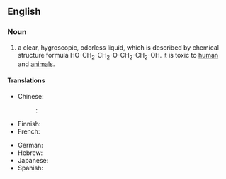 ==English==
{{wikipedia}}

===Noun===
{{en-noun|-}}

# {{context|organic compound|lang=en}} a clear, hygroscopic, odorless liquid, which is described by chemical structure formula HO-CH<sub>2</sub>-CH<sub>2</sub>-O-CH<sub>2</sub>-CH<sub>2</sub>-OH. it is toxic to [[human]] and [[animal]]s.

====Translations====
{{trans-top|organic compound}}
* Chinese:
*: {{ttbc|cmn}}: {{t|cmn|二甘醇|sc=Hani}}
* Finnish: {{t-|fi|dietyleeniglykoli}}
* French: {{t-|fr|diéthylène glycol}}
{{trans-mid}}
* German: {{t-|de|Diethylenglykol}}
* Hebrew: {{t-|he|די אתילן גליקול|tr=di etilan glikol}}
* Japanese: {{t-|ja|ジエチレングリコール|sc=Jpan}}
* Spanish: {{t-|es|dietilenglicol}}
{{trans-bottom}}